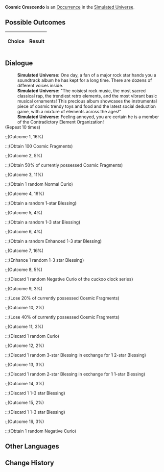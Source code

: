 {{Simulated Universe Event Infobox
|title         = Cosmic Crescendo
|image         = Random Event Normal.png
|type          =
|domains_su    = Occurrence
|domains_ext   = Occurrence
|domains_swarm = 
|domains_gng   = 
|requirements  =
|prev          = 
|next          = 
|indexRewards  =
|characters    = 
}}
'''Cosmic Crescendo''' is an [[Simulated Universe/Occurrence|Occurrence]] in the [[Simulated Universe]].

==Possible Outcomes==
{| class="article-table"
!Choice
!Result

|}

<!--
==Gameplay Notes==

-->
==Dialogue==
{{Dialogue Start}}
:'''Simulated Universe:''' One day, a fan of a major rock star hands you a soundtrack album he has kept for a long time. There are dozens of different voices inside.
:'''Simulated Universe:''' "The noisiest rock music, the most sacred classical rap, the trendiest retro elements, and the most vibrant basic musical ornaments! This precious album showcases the instrumental piece of cosmic trendy toys and food and the latest social deduction game, with a mixture of elements across the ages!"
:'''Simulated Universe:''' Feeling annoyed, you are certain he is a member of the Contradictory Element Organization!
;(Repeat 10 times)
:;(Outcome 1, 16%)
::;(Obtain 100 Cosmic Fragments)
:;(Outcome 2, 5%)
::;(Obtain 50% of currently possessed Cosmic Fragments)
:;(Outcome 3, 11%)
::;(Obtain 1 random Normal Curio)
:;(Outcome 4, 16%)
::;(Obtain a random 1-star Blessing)
:;(Outcome 5, 4%)
::;(Obtain a random 1-3 star Blessing)
:;(Outcome 6, 4%)
::;(Obtain a random Enhanced 1-3 star Blessing)
:;(Outcome 7, 16%)
::;(Enhance 1 random 1-3 star Blessing)
:;(Outcome 8, 5%)
::;(Discard 1 random Negative Curio of the cuckoo clock series)
:;(Outcome 9, 3%)
::;(Lose 20% of currently possessed Cosmic Fragments)
:;(Outcome 10, 2%)
::;(Lose 40% of currently possessed Cosmic Fragments)
:;(Outcome 11, 3%)
::;(Discard 1 random Curio)
:;(Outcome 12, 2%)
::;(Discard 1 random 3-star Blessing in exchange for 1 2-star Blessing)
:;(Outcome 13, 3%)
::;(Discard 1 random 2-star Blessing in exchange for 1 1-star Blessing)
:;(Outcome 14, 3%)
::;(Discard 1 1-3 star Blessing)
:;(Outcome 15, 2%)
::;(Discard 1 1-3 star Blessing)
:;(Outcome 16, 3%)
::;(Obtain 1 random Negative Curio)
{{Dialogue End}}

==Other Languages==
{{Other Languages
|en   = Cosmic Crescendo
|zhs  = 天外大合唱
|zht  = 天外大合唱
|ja   = {{Rubi|天外大合唱|てんがいだいがっしょう}}
|ko   = 천외대합창
|es   = Crescendo cósmico
|fr   = Crescendo cosmique
|ru   = Космическое крещендо
|th   = ประสานเสียงสุดขอบฟ้า
|vi   = Đại Hợp Xướng Bên Ngoài Bầu Trời
|de   = Kosmisches Crescendo
|id   = Paduan Suara Luar Angkasa
|pt   = Crescendo Cósmico
}}

==Change History==
{{Change History|<!--unknown-->}}
